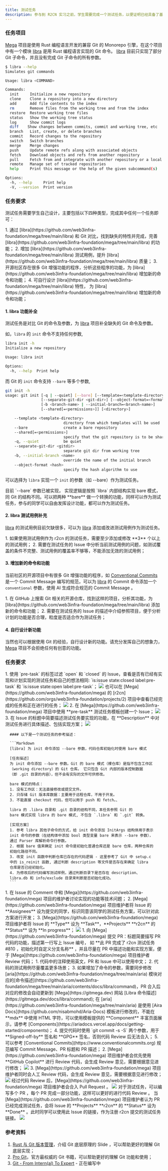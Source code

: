 ```yaml
---
title: 测试任务
description: 参与到 R2CN 实习之前，学生需要完成一个测试任务，以便证明已经具备了基本 Rust 编程语言能力和熟练掌握 Git 命令。
---
```


### 任务项目

[Mega](https://github.com/web3infra-foundation/mega) 项目是使用 Rust 编程语言开发的兼容 Git 的 Monorepo 引擎，在这个项目中有一个模块 [libra](https://github.com/web3infra-foundation/mega/tree/main/libra) 是用 Rust 编程语言实现的 Git 命令。 [libra](https://github.com/web3infra-foundation/mega/tree/main/libra) 目前只实现了部分 Git 子命令，并且没有完成 Git 子命令的所有参数。

```bash
$ libra --help
Simulates git commands

Usage: libra <COMMAND>

Commands:
  init     Initialize a new repository
  clone    Clone a repository into a new directory
  add      Add file contents to the index
  rm       Remove files from the working tree and from the index
  restore  Restore working tree files
  status   Show the working tree status
  log      Show commit logs
  diff    Show changes between commits, commit and working tree, etc
  branch   List, create, or delete branches
  commit   Record changes to the repository
  switch   Switch branches
  merge    Merge changes
  push     Update remote refs along with associated objects
  fetch    Download objects and refs from another repository
  pull     Fetch from and integrate with another repository or a local branch
  remote   Manage set of tracked repositories
  help     Print this message or the help of the given subcommand(s)

Options:
  -h, --help     Print help
  -V, --version  Print version
```

### 任务要求

测试任务需要学生自己设计，主要包括以下四种类型，完成其中任何一个任务即可：

<Note type="success" title="测试任务类型">
    1. 通过 [libra](https://github.com/web3infra-foundation/mega/tree/main/libra) 和 Git 对比，找到缺失的特性并完成，完善 [libra](https://github.com/web3infra-foundation/mega/tree/main/libra) 的功能；
    2. 增加 [libra](https://github.com/web3infra-foundation/mega/tree/main/libra) 测试用例，提升 [libra](https://github.com/web3infra-foundation/mega/tree/main/libra) 质量；
    3. 开源社区存在很多 Git 增强功能的程序，分析这些程序的功能，为 [libra](https://github.com/web3infra-foundation/mega/tree/main/libra) 增加新的命令和功能；
    4. 可自行设计 [libra](https://github.com/web3infra-foundation/mega/tree/main/libra) 特性， 为 [libra](https://github.com/web3infra-foundation/mega/tree/main/libra) 增加新的命令和功能；
</Note>

#### 1. libra 功能补全

测试任务是对比 Git 的命令及参数，为 [libra](https://github.com/web3infra-foundation/mega/tree/main/libra) 项目补全缺失的 Git 命令及参数。

如，`libra` 的 `init` 命令不支持任何参数,

```bash
libra init -h
Initialize a new repository

Usage: libra init

Options:
  -h, --help  Print help
```

而 Git 的 `init` 命令支持 `--bare` 等多个参数,

```bash
git init -h
usage: git init [-q | --quiet] [--bare] [--template=<template-directory>]
                [--separate-git-dir <git-dir>] [--object-format=<format>]
                [-b <branch-name> | --initial-branch=<branch-name>]
                [--shared[=<permissions>]] [<directory>]

    --template <template-directory>
                          directory from which templates will be used
    --bare                create a bare repository
    --shared[=<permissions>]
                          specify that the git repository is to be shared amongst several users
    -q, --quiet           be quiet
    --separate-git-dir <gitdir>
                          separate git dir from working tree
    -b, --initial-branch <name>
                          override the name of the initial branch
    --object-format <hash>
                          specify the hash algorithm to use
```

可以选择为 `libra` 实现一个 `init` 的参数（如 --bare）作为测试任务。

<Note type="danger" title="注意">
  目前 `--bare` 参数已被实现， 实现逻辑是按照 `libra` 内部结构实现 bare 模式， 同 Git 的结构不同。可以把两种 **bare** 做一个转换的功能，同样可以作为测试任务，参与的同学可以自由发挥设计功能，都可以作为测试任务。
</Note>

#### 2. libra 测试用例补充

[libra](https://github.com/web3infra-foundation/mega/tree/main/libra) 的测试用例目前欠缺很多，可以为 [libra](https://github.com/web3infra-foundation/mega/tree/main/libra) 添加或改进测试用例作为测试任务。

<Note type="success" title="提示">
    1. 如果使用测试用例作为 r2cn 的测试任务，需要至少添加或修改 **3** 个以上的测试用例；
    2. 需要在测试任务的 Issue 中分析当前测试用例的问题，如测试覆盖的条件不完整、测试用例的覆盖率不够等，不能添加无效的测试用例；
</Note>

#### 3. 增加新的命令和功能

当前社区的开源项目中有很多 Git 增强功能的程序，如 [Conventional Commits](https://www.conventionalcommits.org) 是一个 Commit Message 编写的规范，可以为 [libra](https://github.com/web3infra-foundation/mega/tree/main/libra) 的 Commit 命令添加一个 `conventional` 参数，使用 AI 生成符合规范的 Commit Message 。

<Note type="success" title="提示">
    1. 在 GitHub 上搜索 Git 相关的开源仓库，找到这样的项目，分析其功能，为 [libra](https://github.com/web3infra-foundation/mega/tree/main/libra) 添加新的命令和功能；
    2. 需要在测试任务的 Issue 的描述中介绍参照项目，便于分析计划的功能是否合理，粒度是否适合作为测试任务；
</Note>

#### 4. 自行设计新功能

当然也可以根据使用 Git 的经验，自行设计新的功能。请充分发挥自己的想象力，[Mega](https://github.com/web3infra-foundation/mega) 项目不会拒绝任何有创意的功能。

### 任务要求

<Stepper>
  <StepperItem title="第一步：创建测试任务 Issue">
      1. 使用 `pre-task` 的标签过滤 `open` 和 `closed` 的 Issue，查看是否有已经有实现和计划实现的测试任务和自己的想法相同: `is:issue state:closed label:pre-task` 和 `is:issue state:open label:pre-task`；
      <img src="/images/student/pre-task/pre-task-issue-filter.png" />
      也可以在 [Mega](https://github.com/web3infra-foundation/mega) 的 [r2cn](https://github.com/orgs/web3infra-foundation/projects/2) 项目中查看已经完成的任务和正在进行的任务；
      <img src="/images/student/pre-task/pre-task-issue-project.png" />
      2. 在 [Mega](https://github.com/web3infra-foundation/mega) 项目中使用 **pre-task** 测试任务模板创建一个 Issue；
      <img src="/images/student/pre-task/pre-task-issue-template.png" />
      3. 在 Issue 的标题中简要描述测试任务要实现的功能，在 **Description** 中对测试任务进行具体描述、包括实现方案；
      <img src="/images/student/pre-task/pre-task-issue-crate.png" />

      #### 以下是一个测试任务的参考描述：

      ```Markdown
      [libra] 为 init 命令添加 --bare 参数，代码仓库初始化时使用 bare 模式

      [任务描述]
      为 init 命令添加 --bare 参数。Git 的 bare 模式（裸仓库）是指不包含工作区
      （working directory）的 Git 仓库。 它只包含 Git 内部的版本控制数据
      （即 .git 目录的内容），但不会有实际的文件可供修改。

      bare 模式的特点：
      1. 没有工作区：无法直接修改或提交文件。
      2. 只存储 Git 版本库数据：主要用于远程仓库，不用于开发。
      3. 不能直接 checkout 代码，但可以用于 push 和 fetch。、

      libra 的 .libra 目录和 .git 目录的结构不同，本任务参照 Git 的
      bare 模式实现 libra 的 bare 模式, 不包含 `.libra` 和 `.git` 转换。

      [实现方案]
      1. 参考 libra 其他子命令的方式，给 init 命令添加 InitArgs 结构体用于表示
      init 命令的参数（在结构体中添加 bool 类型变量 bare 来表示 --bare 参数），
      通过 Parser 库解析命令行参数。
      2. 根据 bare 值来确定 init 命令是初始化普通仓库还是 bare 仓库，两种仓库的
      初始化路径不同。
      3. 改变 init 函数中判断仓库已存在的代码逻辑 - 这里参考了 Git 中 setup.c
      中的 is_reinit 函数, 通过判断 description 等文件是否存在来确定 libra
      仓库是否已经初始化。
      4. 为修改后的代码编写测试样例，通过判断目录下是否存在 description、
      libra.db 和 info/exclude 目录来判断是否初始化成功。
      ```
  </StepperItem>
  <StepperItem title="第二步：同 Maintainer 讨论实现方案">
    1. 在 Issue 的 Comment 中和 [Mega](https://github.com/web3infra-foundation/mega) 项目的维护者讨论实现的功能等技术问题；
    2. [Mega](https://github.com/web3infra-foundation/mega) 项目维护者将 Issue 的 **Assignees** 设为提交的同学，标识同意该同学的测试任务方案，可以针对此方案进行开发；
    3. [Mega](https://github.com/web3infra-foundation/mega) 项目维护者将 Issue 的 **Type** 设为 **Task**，**Projects** **r2cn** 的 **Status** 设为 **In progress**；
    <img src="/images/student/pre-task/pre-task-issue-status.png" />
  </StepperItem>
  <StepperItem title="第三步：实现功能，提交 Pull Request">
    1. 向 [Mega](https://github.com/web3infra-foundation/mega) 提交 PR：标题简要描写 PR 代码的功能，描述第一行写上 Issue 编号， 如 **此 PR 完成了 r2cn 测试任务 #810 ，初始化时自定义分支名称** ，并且尽量在 PR 中描述功能和实现方案，便于 [Mega](https://github.com/web3infra-foundation/mega) 项目维护者 Review 代码；
    <Note type="danger" title="注意事项">
        1. 代码中的注释使用英文，PR 和 Issue 中可以使用中文；
        2. 代码的测试用例尽量覆盖更多场景；
        3. 如果增加了命令的参数，需要同步修改 [aria](https://github.com/web3infra-foundation/mega/tree/main/aria) 模块对应的[命令描述](https://github.com/web3infra-foundation/mega/tree/main/aria/contents/docs/libra/command)，PR 合入后对应的修改会自动更新到 [Mega](https://gitmega.dev) 网站 [Libra 命令描述](https://gitmega.dev/docs/libra/command); 在 [aria](https://github.com/web3infra-foundation/mega/tree/main/aria) 是使用 [Aira Docs](https://github.com/nisabmohd/Aria-Docs) 模板进行修改的，不能在 **mdx** 中使用 HTML 字符，可以使用模板提供的 **Component** 丰富页面展示，请参考 [Components](https://ariadocs.vercel.app/docs/getting-started/components)；
        4. 提交代码时使用 `git commit -s -S` 两个参数，用于 **Signed-off-by** 签名和 **GPG** 签名，否则代码 Review 后无法合入；
        5. 可以参考 [Conventional Commits](https://www.conventionalcommits.org) 规范编写 Commit Message、PR 标题和 PR 描述；
    </Note>
    2. [Mega](https://github.com/web3infra-foundation/mega) 项目维护者会优先使用 **GitHub Copilot** 进行 Review 代码，会生成 Review 意见，需要根据意见进行修改；
    <img src="/images/student/pre-task/pre-task-issue-copilot.png" />
    3. [Mega](https://github.com/web3infra-foundation/mega) 项目维护者同时会人工 Review 代码，会生成 Review 意见，需要根据意见进行修改；
    <img src="/images/student/pre-task/pre-task-issue-review.png" />
  </StepperItem>
  <StepperItem title="第四步：Mega 项目维护者合入 Pull Request">
    经过代码 Review 后，[Mega](https://github.com/web3infra-foundation/mega) 项目维护者会合入 Pull Request 。
    <img src="/images/student/pre-task/pre-task-issue-pr-closed.png" />
    <Note type="success" title="注意事项">
    对于测试任务，可以编写多个 PR ，每个 PR 完成一部分功能，这样可以更好的进行代码 Review 。
    </Note>
  </StepperItem>
  <StepperItem title="第五步：关闭 Issue">
    当 [Mega](https://github.com/web3infra-foundation/mega) 项目维护者认为 PR 已经完成测试任务，会将 Issue 的 **Projects** **r2cn** 的 **Status** 设为 **Done** 。此时同学可以使用此 Issue 的链接，作为注册 r2cn 提交的测试任务链接。
    <img src="/images/student/pre-task/pre-task-issue-done.png" />
  </StepperItem>
</Stepper>

### 参考资料

1. [Rust 与 Git 版本管理](https://docs.google.com/presentation/d/14UnbhjF2oPzh4_6m3J-Tz3F7Fne2lCjSA7haYHbVPCA/edit?usp=sharing)，介绍 Git 底层原理的 Slide ，可以帮助更好的理解 Git 底层实现；
2. [Pro Git](https://git-scm.com/book/zh/v2)，官方最权威的 Git 书籍，可以帮助更好的理解 Git 功能和使用；
3. [Git - From Intern(al) To Expert](https://www.git-book.pro/) - 正在编写中
